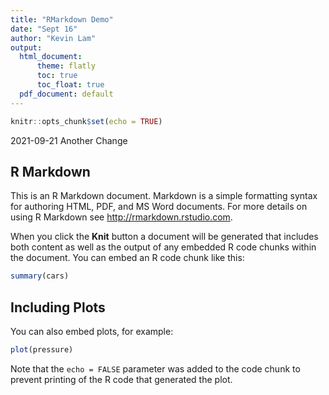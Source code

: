 ```yaml
---
title: "RMarkdown Demo"
date: "Sept 16"
author: "Kevin Lam"
output:
  html_document:
      theme: flatly
      toc: true
      toc_float: true
  pdf_document: default
---
```


```r
knitr::opts_chunk$set(echo = TRUE)
```

2021-09-21 Another Change

## R Markdown

This is an R Markdown document. Markdown is a simple formatting syntax for authoring HTML, PDF, and MS Word documents. For more details on using R Markdown see <http://rmarkdown.rstudio.com>.

When you click the **Knit** button a document will be generated that includes both content as well as the output of any embedded R code chunks within the document. You can embed an R code chunk like this:

```r
summary(cars)
```

## Including Plots

You can also embed plots, for example:

```r
plot(pressure)
```

Note that the `echo = FALSE` parameter was added to the code chunk to prevent printing of the R code that generated the plot.
